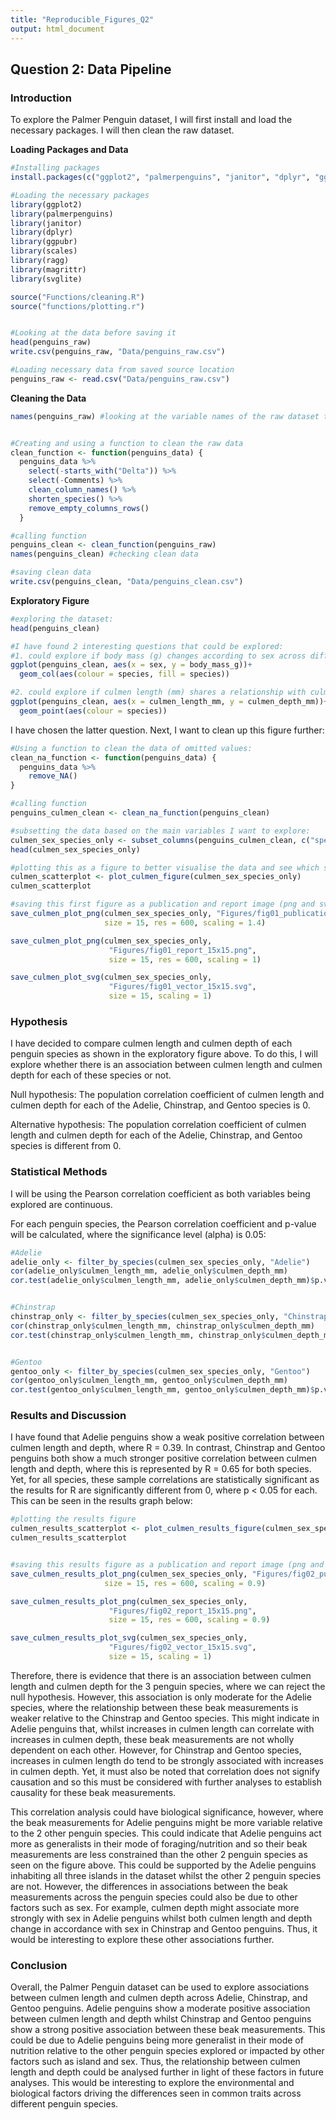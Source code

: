 ---
title: "Reproducible_Figures_Q2"
output: html_document
---

## Question 2: Data Pipeline

### Introduction
To explore the Palmer Penguin dataset, I will first install and load the necessary packages. I will then clean the raw dataset.

**Loading Packages and Data**
```{r}
#Installing packages
install.packages(c("ggplot2", "palmerpenguins", "janitor", "dplyr", "ggpubr", "scales", "ragg", "magrittr", "svglite"))

#Loading the necessary packages
library(ggplot2)
library(palmerpenguins)
library(janitor)
library(dplyr)
library(ggpubr)
library(scales)
library(ragg)
library(magrittr)
library(svglite)

source("Functions/cleaning.R")
source("functions/plotting.r")


#Looking at the data before saving it
head(penguins_raw)
write.csv(penguins_raw, "Data/penguins_raw.csv") 

#Loading necessary data from saved source location
penguins_raw <- read.csv("Data/penguins_raw.csv") 


```

**Cleaning the Data**

```{r cleaning}

names(penguins_raw) #looking at the variable names of the raw dataset to identify how the dataset needs to be cleaned


#Creating and using a function to clean the raw data
clean_function <- function(penguins_data) {
  penguins_data %>%
    select(-starts_with("Delta")) %>%
    select(-Comments) %>%
    clean_column_names() %>%
    shorten_species() %>%
    remove_empty_columns_rows()
  }

#calling function
penguins_clean <- clean_function(penguins_raw)
names(penguins_clean) #checking clean data

#saving clean data
write.csv(penguins_clean, "Data/penguins_clean.csv") 

```

**Exploratory Figure**
```{r exploring the data}
#exploring the dataset:
head(penguins_clean)

#I have found 2 interesting questions that could be explored:
#1. could explore if body mass (g) changes according to sex across different species, i.e., which sex tends to be heavier?
ggplot(penguins_clean, aes(x = sex, y = body_mass_g))+
  geom_col(aes(colour = species, fill = species))

#2. could explore if culmen length (mm) shares a relationship with culmen depth (mm) across different species, i.e., could beak measurements be indicative of the species and mode of nutrition/foraging?
ggplot(penguins_clean, aes(x = culmen_length_mm, y = culmen_depth_mm))+
  geom_point(aes(colour = species))


```


I have chosen the latter question. Next, I want to clean up this figure further:
```{r}
#Using a function to clean the data of omitted values:
clean_na_function <- function(penguins_data) {
  penguins_data %>%
    remove_NA()
}

#calling function
penguins_culmen_clean <- clean_na_function(penguins_clean)

#subsetting the data based on the main variables I want to explore:
culmen_sex_species_only <- subset_columns(penguins_culmen_clean, c("species", "culmen_length_mm", "culmen_depth_mm", "sex"))
head(culmen_sex_species_only)

#plotting this as a figure to better visualise the data and see which statistical test is best to use:
culmen_scatterplot <- plot_culmen_figure(culmen_sex_species_only)
culmen_scatterplot 

#saving this first figure as a publication and report image (png and svg)
save_culmen_plot_png(culmen_sex_species_only, "Figures/fig01_publication_15x15.png",
                     size = 15, res = 600, scaling = 1.4)

save_culmen_plot_png(culmen_sex_species_only, 
                      "Figures/fig01_report_15x15.png", 
                      size = 15, res = 600, scaling = 1)

save_culmen_plot_svg(culmen_sex_species_only, 
                      "Figures/fig01_vector_15x15.svg", 
                      size = 15, scaling = 1)

```




### Hypothesis
I have decided to compare culmen length and culmen depth of each penguin species as shown in the exploratory figure above. To do this, I will explore whether there is an association between culmen length and culmen depth for each of these species or not.

Null hypothesis: The population correlation coefficient of culmen length and culmen depth for each of the Adelie, Chinstrap, and Gentoo species is 0.

Alternative hypothesis: The population correlation coefficient of culmen length and culmen depth for each of the Adelie, Chinstrap, and Gentoo species is different from 0.


### Statistical Methods
I will be using the Pearson correlation coefficient as both variables being explored are continuous.

For each penguin species, the Pearson correlation coefficient  and p-value will be calculated, where the significance level (alpha) is 0.05:
```{r}
#Adelie
adelie_only <- filter_by_species(culmen_sex_species_only, "Adelie")
cor(adelie_only$culmen_length_mm, adelie_only$culmen_depth_mm)
cor.test(adelie_only$culmen_length_mm, adelie_only$culmen_depth_mm)$p.value


#Chinstrap
chinstrap_only <- filter_by_species(culmen_sex_species_only, "Chinstrap")
cor(chinstrap_only$culmen_length_mm, chinstrap_only$culmen_depth_mm)
cor.test(chinstrap_only$culmen_length_mm, chinstrap_only$culmen_depth_mm)$p.value


#Gentoo
gentoo_only <- filter_by_species(culmen_sex_species_only, "Gentoo")
cor(gentoo_only$culmen_length_mm, gentoo_only$culmen_depth_mm)
cor.test(gentoo_only$culmen_length_mm, gentoo_only$culmen_depth_mm)$p.value

```


### Results and Discussion
I have found that Adelie penguins show a weak positive correlation between culmen length and depth, where R = 0.39. In contrast, Chinstrap and Gentoo penguins both show a much stronger positive correlation between culmen length and depth, where this is represented by R = 0.65 for both species. Yet, for all species, these sample correlations are statistically significant as the results for R are significantly different from 0, where p < 0.05 for each. This can be seen in the results graph below:
```{r}
#plotting the results figure
culmen_results_scatterplot <- plot_culmen_results_figure(culmen_sex_species_only)
culmen_results_scatterplot 


#saving this results figure as a publication and report image (png and svg)
save_culmen_results_plot_png(culmen_sex_species_only, "Figures/fig02_publication_15x15.png",
                     size = 15, res = 600, scaling = 0.9)

save_culmen_results_plot_png(culmen_sex_species_only, 
                      "Figures/fig02_report_15x15.png", 
                      size = 15, res = 600, scaling = 0.9)

save_culmen_results_plot_svg(culmen_sex_species_only, 
                      "Figures/fig02_vector_15x15.svg", 
                      size = 15, scaling = 1)

```

Therefore, there is evidence that there is an association between culmen length and culmen depth for the 3 penguin species, where we can reject the null hypothesis. However, this association is only moderate for the Adelie species, where the relationship between these beak measurements is weaker relative to the Chinstrap and Gentoo species. This might indicate in Adelie penguins that, whilst increases in culmen length can correlate with increases in culmen depth, these beak measurements are not wholly dependent on each other. However, for Chinstrap and Gentoo species, increases in culmen length do tend to be strongly associated with increases in culmen depth. Yet, it must also be noted that correlation does not signify causation and so this must be considered with further analyses to establish causality for these beak measurements.

This correlation analysis could have biological significance, however, where the beak measurements for Adelie penguins might be more variable relative to the 2 other penguin species. This could indicate that Adelie penguins act more as generalists in their mode of foraging/nutrition and so their beak measurements are less constrained than the other 2 penguin species as seen on the figure above. This could be supported by the Adelie penguins inhabiting all three islands in the dataset whilst the other 2 penguin species are not. However, the differences in associations between the beak measurements across the penguin species could also be due to other factors such as sex. For example, culmen depth might associate more strongly with sex in Adelie penguins whilst both culmen length and depth change in accordance with sex in Chinstrap and Gentoo penguins. Thus, it would be interesting to explore these other associations further. 


### Conclusion
Overall, the Palmer Penguin dataset can be used to explore associations between culmen length and culmen depth across Adelie, Chinstrap, and Gentoo penguins. Adelie penguins show a moderate positive association between culmen length and depth whilst Chinstrap and Gentoo penguins show a strong positive association between these beak measurements. This could be due to Adelie penguins being more generalist in their mode of nutrition relative to the other penguin species explored or impacted by other factors such as island and sex. Thus, the relationship between culmen length and depth could be analysed further in light of these factors in future analyses. This would be interesting to explore the environmental and biological factors driving the differences seen in common traits across different penguin species.

